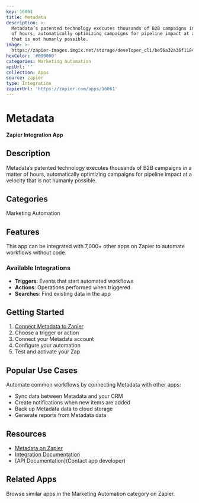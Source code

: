 ```yaml
---
key: 16061
title: Metadata
description: >-
  Metadata’s patented technology executes thousands of B2B campaigns in a matter
  of hours, automatically optimizing campaigns for pipeline impact at a velocity
  that is not humanly possible.
image: >-
  https://zapier-images.imgix.net/storage/developer_cli/be56a32a36f1184123871f600566fc2e.png?auto=format%2Ccompress&ixlib=python-3.0.0&q=50
hexColor: '#000000'
categories: Marketing Automation
apiUrl: ''
collection: Apps
source: zapier
type: Integration
zapierUrl: 'https://zapier.com/apps/16061'
---
```

# Metadata

**Zapier Integration App**

## Description

Metadata’s patented technology executes thousands of B2B campaigns in a matter of hours, automatically optimizing campaigns for pipeline impact at a velocity that is not humanly possible.

## Categories

Marketing Automation

## Features

This app can be integrated with 7,000+ other apps on Zapier to automate workflows without code.

### Available Integrations

- **Triggers**: Events that start automated workflows
- **Actions**: Operations performed when triggered
- **Searches**: Find existing data in the app

## Getting Started

1. [Connect Metadata to Zapier](https://zapier.com/apps/16061)
2. Choose a trigger or action
3. Connect your Metadata account
4. Configure your automation
5. Test and activate your Zap

## Popular Use Cases

Automate common workflows by connecting Metadata with other apps:

- Sync data between Metadata and your CRM
- Create notifications when new items are added
- Back up Metadata data to cloud storage
- Generate reports from Metadata data

## Resources

- [Metadata on Zapier](https://zapier.com/apps/16061)
- [Integration Documentation](https://zapier.com/apps/16061/integrations)
- [API Documentation](Contact app developer)

## Related Apps

Browse similar apps in the Marketing Automation category on Zapier.
